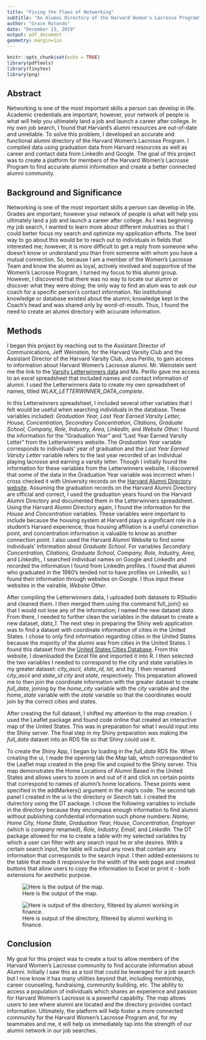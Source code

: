```yaml
---
title: "Fixing the Flaws of Networking"
subtitle: "An Alumni Directory of the Harvard Women's Lacrosse Program"
author: "Grace Rotondo"
date: "December 13, 2019"
output: pdf_document
geometry: margin=1in
---
```


```r
knitr::opts_chunk$set(echo = TRUE)
library(pdftools)
library(tinytex)
library(png)
```


## Abstract ##

Networking is one of the most important skills a person can develop in life. Academic credentials are important; however, your network of people is what will help you ultimately land a job and launch a career after college. In my own job search, I found that Harvard’s alumni resources are out-of-date and unreliable. To solve this problem, I developed an accurate and functional alumni directory of the Harvard Women’s Lacrosse Program. I compiled data using graduation data from Harvard resources as well as career and contact data from LinkedIn and Google. The goal of this project was to create a platform for members of the Harvard Women’s Lacrosse Program to find accurate alumni information and create a better connected alumni community.

\newpage

## Background and Significance ##
Networking is one of the most important skills a person can develop in life. Grades are important; however your network of people is what will help you ultimately land a job and launch a career after college. As I was beginning my job search, I wanted to learn more about different industries so that I could better focus my search and optimize my application efforts. The best way to go about this would be to reach out to individuals in fields that interested me; however, it is more difficult to get a reply from someone who doesn’t know or understand you than from someone with whom you have a mutual connection. So, because I am a member of the Women’s Lacrosse Team and know the alumni as loyal, actively involved and supportive of the Women’s Lacrosse Program, I turned my focus to this alumni group.  However, I discovered that there was no way to locate our alumni or discover what they were doing; the only way to find an alum was to ask our coach for a specific person’s contact information. No institutional knowledge or database existed about the alumni; knowledge kept in the Coach’s head and was shared only by word-of-mouth.  Thus, I found the need to create an alumni directory with accurate information.

## Methods ##
I began this project by reaching out to the Assistant Director of Communications, Jeff Weinstein, for the Harvard Varsity Club and the Assistant Director of the Harvard Varsity Club, Jess Perillo, to gain access to information about Harvard Women's Lacrosse alumni. Mr. Weinstein sent me the link to the [Varsity Letterwinners data](https://www.gocrimson.com/sports/wlax/history/letterwinners) and Ms. Perillo gave me access to an excel spreadsheet that included names and contact information of alumni. I used the Letterwinners data to create my own spreadsheet of names, titled _WLAX_LETTERWINNER_DATA_complete_. 

In this Letterwinners spreadsheet, I included several other variables that I felt would be useful when searching individuals in the database. These variables included: _Graduation Year,_ _Last Year Earned Varsity Letter,_ _House,_ _Concentration,_ _Secondary Concentration,_ _Citations,_ _Graduate School,_ _Company,_ _Role,_ _Industry,_ _Area,_ _LinkedIn,_ and _Website Other._ I found the information for the "Graduation Year" and "Last Year Earned Varsity Letter" from the Letterwinners website. The _Graduation Year_ variable corresponds to individuals' year of graduation and the _Last Year Earned Varsity Letter_ variable refers to the last year recorded of an individual playing lacrosse and earning a varsity letter. Though I initially found the information for these variables from the Letterwinners website, I discovered that some of the data in the Graduation Year variable was incorrect when I cross checked it with University records on the [Harvard Alumni Directory website](https://alumni.harvard.edu). Assuming the graduation records on the Harvard Alumni Directory are official and correct, I used the graduation years found on the Harvard Alumni Directory and documented them in the Letterwinners spreadsheet. Using the Harvard Alumni Directory again, I found the information for the _House_ and _Concentration_ variables. These variables were important to include because the housing system at Harvard plays a significant role in a student's Harvard experience, thus housing affiliation is a useful conenction point, and concentration information is valuable to know as another connection point. I also used the Harvard Alumni Website to find some individuals' information about _Graduate School_. For variables _Secondary Concentration,_ _Citations,_ _Graduate School,_ _Company,_ _Role,_ _Industry,_ _Area,_ and _LinkedIn,_, I searched individual names on Google and LinkedIn and recorded the information I found from LinkedIn profiles. I found that alumni who graduated in the 1980's tended not to have profiles on LinkedIn, so I found their information through websites on Google. I thus input these websites in the vairable, _Website Other_.

After compiling the Letterwinners data, I uploaded both datasets to RStudio and cleaned them. I then merged them using the command full_join() so that I would not lose any of the information; I named the new dataset _data_. From there, I needed to further clean the variables in the dataset to create a new dataset, _data_1_. The next step in preparing the Shiny web application was to find a dataset with coordinate information of cities in the United States. I chose to only find information regarding cities in the United States because the majority of the alumni was from cities in the United States. I found this dataset from the [United States Cities Database](https://simplemaps.com/data/us-cities). From this website, I downloaded the Excel file and imported it into R. I then selected the two variables I needed to correspond to the city and state variables in my greater dataset: _city_ascii,_ _state_id,_ _lat,_ and _lng_. I then renamed _city_ascii_ and _state_id_ _city_ and _state_, respectively. This preparation allowed me to then join the coordinate information with the greater dataset to create _full_data_, joining by the _home_city_ variable with the _city_ variable and the _home_state_ variable with the _state_ variable so that the coordinates would join by the correct cities and states.

After creating the full dataset, I shifted my attention to the map creation. I used the Leaflet package and found code online that created an interactive map of the United States. This was in preparation for what I would input into the Shiny server. The final step in my Shiny preparation was making the _full_data_ dataset into an RDS file so that Shiny could use it.

To create the Shiny App, I began by loading in the _full_data_ RDS file. When creating the ui, I made the opening tab the _Map_ tab, which corresponded to the Leaflet map created in the prep file and copied to the Shiny server. This map demonstrates the Home Locations of Alumni Based in the United States and allows users to zoom in and out of it and click on certain points that correspond to names of alumni's home locations. These points were specified in the addMarkers() argument in the map's code. The second tab panel I created in the ui is the directory or _Search_ tab. I created the duirectory using the DT package. I chose the following variables to include in the directory because they encompass enough information to find alumni without publishing confidential information such phone numbers: _Name,_ _Home City,_ _Home State,_ _Graduation Year,_ _House,_ _Concentration,_ _Employer_ (which is _company_ renamed), _Role,_ _Industry,_ _Email,_ and _LinkedIn._ The DT package allowed for me to create a table with my selected variables by which a user can filter with any search input he or she desires. With a certain search input, the table will output any rows that contain any information that corresponds to the search input. I then added extensions to the table that made it responsive to the width of the web page and created buttons that allow users to copy the information to Excel or print it - both extensions for aesthetic purpose. 

![Here is the output of the map.](/Users/gracerotondo/Desktop/GOV1005\ /Project/WLAX_Directory/directory_app/map_screenshot.png )

![Here is output of the directory, filtered by alumni working in finance.](/Users/gracerotondo/Desktop/GOV1005\ /Project/WLAX_Directory/directory_app/directory_screenshot.png )

\newpage

## Conclusion ##
My goal for this project was to create a tool to allow members of the Harvard Women’s Lacrosse community to find accurate information about Alumni.  Initially I saw this as a tool that could be leveraged for a job search but I now know it has many utilities beyond that, including mentorship, career counseling, fundraising, community building, etc.  The ability to access a population of individuals which shares an experience and passion for Harvard Women’s Lacrosse is a powerful capabilty. The map allows users to see where alumni are located and the directory provides contact information. Ultimately, the platform will help foster a more connected community for the Harvard Women’s Lacrosse Program and, for my teammates and me, it will help us immediately tap into the strength of our alumni network in our job searches.